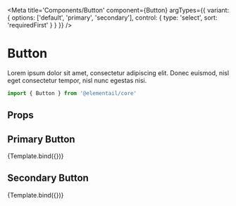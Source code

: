 
<Meta
  title='Components/Button'
  component={Button}
  argTypes={{
    variant: {
      options: ['default', 'primary', 'secondary'],
      control: { type: 'select', sort: 'requiredFirst' }
    }
  }}
/>


# Button

Lorem ipsum dolor sit amet, consectetur adipiscing elit. Donec euismod, nisl eget consectetur tempor, nisl nunc egestas nisi.

```jsx
import { Button } from '@elementail/core'
```

## Props

<ArgsTable of={Button} />

## Primary Button

<Canvas columns={2} withSource='close'>
  <Story
    name='Primary Button'
    args={{ variant: 'primary' }}
    parameters={{ badges: ['core', BADGE.STABLE] }}
  >
    {Template.bind({})}
  </Story>
</Canvas>

## Secondary Button

<Canvas columns={2} withSource='close'>
  <Story
    name='Secondary Button'
    args={{ variant: 'secondary' }}
    parameters={{ badges: ['core', BADGE.BETA] }}
  >
    {Template.bind({})}
  </Story>
</Canvas>

